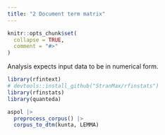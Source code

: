 ```yaml
---
title: "2 Document term matrix"
---
```


```r
knitr::opts_chunk$set(
  collapse = TRUE,
  comment = "#>"
)
```

Analysis expects input data to be in numerical form.

```r
library(rfintext)
# devtools::install_github("StranMax/rfinstats")
library(rfinstats)
library(quanteda)
```



```r
aspol |>
  preprocess_corpus() |>
  corpus_to_dtm(kunta, LEMMA)
```

